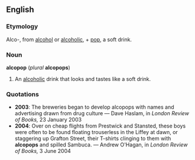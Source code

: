 ==English==
===Etymology===
Alco-, from [[alcohol]] or [[alcoholic]], + [[pop]], a soft drink.

===Noun===
'''alcopop''' (''plural'' '''alcopops''')

#An [[alcoholic]] drink that looks and tastes like a soft drink.

===Quotations===
*'''2003''': The breweries began to develop alcopops with names and advertising drawn from drug culture &mdash; Dave Haslam, in ''London Review of Books,'' 23 January 2003  
*'''2004''': Over on cheap flights from Prestwick and Stansted, these boys were often to be found floating trouserless in the Liffey at dawn, or staggering up Grafton Street, their T-shirts clinging to them with '''alcopops''' and spilled Sambuca. &mdash; Andrew O'Hagan, in ''London Review of Books,'' 3 June 2004